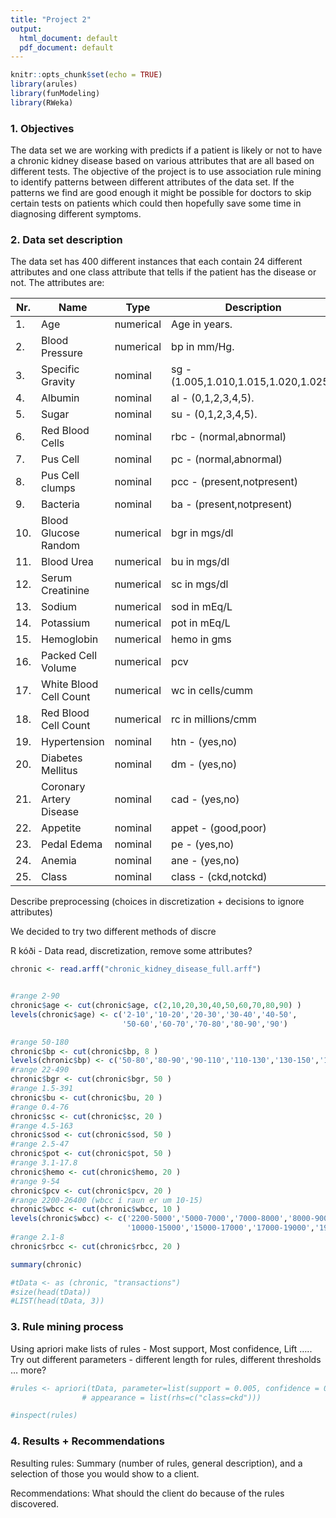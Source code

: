 ```yaml
---
title: "Project 2"
output:
  html_document: default
  pdf_document: default
---
```


```r
knitr::opts_chunk$set(echo = TRUE)
library(arules)
library(funModeling)
library(RWeka)
```

### 1. Objectives

The data set we are working with predicts if a patient is likely or not to have a chronic kidney disease based on various attributes that are all based on different tests. The objective of the project is to use association rule mining to identify patterns between different attributes of the data set. If the patterns we find are good enough it might be possible for doctors to skip certain tests on patients which could then hopefully save some time in diagnosing different symptoms. 

### 2. Data set description

The data set has 400 different instances that each contain 24 different attributes and one class attribute that tells if the patient has the disease or not. The attributes are:

| Nr. | Name | Type | Description |
| --- | ---- | ---- | ----------- |
| 1. | Age | numerical | Age in years. |
| 2. | Blood Pressure | numerical | bp in mm/Hg. |
| 3. | Specific Gravity | nominal | sg - (1.005,1.010,1.015,1.020,1.025). |
| 4. | Albumin | nominal | al - (0,1,2,3,4,5). |
| 5. | Sugar | nominal | su - (0,1,2,3,4,5). |
| 6. | Red Blood Cells | nominal | rbc - (normal,abnormal)|
| 7. | Pus Cell | nominal | pc - (normal,abnormal) |
| 8. | Pus Cell clumps | nominal | pcc - (present,notpresent)|
| 9. | Bacteria | nominal | ba - (present,notpresent)|
| 10. | Blood Glucose Random | numerical | bgr in mgs/dl| 
| 11. | Blood Urea | numerical | bu in mgs/dl| 
| 12. | Serum Creatinine | numerical | sc in mgs/dl| 
| 13. | Sodium | numerical | sod in mEq/L| 
| 14. | Potassium | numerical | pot in mEq/L| 
| 15. | Hemoglobin | numerical | hemo in gms| 
| 16. | Packed Cell Volume | numerical | pcv| 
| 17. | White Blood Cell Count | numerical | wc in cells/cumm| 
| 18. | Red Blood Cell Count | numerical | rc in millions/cmm| 
| 19. | Hypertension | nominal | htn - (yes,no)| 
| 20. | Diabetes Mellitus | nominal | dm - (yes,no)| 
| 21. | Coronary Artery Disease | nominal | cad - (yes,no)| 
| 22. | Appetite | nominal | appet - (good,poor)| 
| 23. | Pedal Edema | nominal | pe - (yes,no)|	
| 24. | Anemia | nominal | ane - (yes,no)| 
| 25. | Class | nominal | class - (ckd,notckd)|

Describe preprocessing (choices in discretization + decisions to ignore attributes)

We decided to try two different methods of discre



R kóði - Data read, discretization, remove some attributes?

```r


chronic <- read.arff("chronic_kidney_disease_full.arff")


#range 2-90
chronic$age <- cut(chronic$age, c(2,10,20,30,40,50,60,70,80,90) )
levels(chronic$age) <- c('2-10','10-20','20-30','30-40','40-50',
                         '50-60','60-70','70-80','80-90','90')  

#range 50-180
chronic$bp <- cut(chronic$bp, 8 )
levels(chronic$bp) <- c('50-80','80-90','90-110','110-130','130-150','150-160','160-170','170-180')  
#range 22-490
chronic$bgr <- cut(chronic$bgr, 50 )
#range 1.5-391
chronic$bu <- cut(chronic$bu, 20 )
#range 0.4-76
chronic$sc <- cut(chronic$sc, 20 )
#range 4.5-163
chronic$sod <- cut(chronic$sod, 50 )
#range 2.5-47
chronic$pot <- cut(chronic$pot, 50 )
#range 3.1-17.8
chronic$hemo <- cut(chronic$hemo, 20 )
#range 9-54
chronic$pcv <- cut(chronic$pcv, 20 )
#range 2200-26400 (wbcc í raun er um 10-15)
chronic$wbcc <- cut(chronic$wbcc, 10 )
levels(chronic$wbcc) <- c('2200-5000','5000-7000','7000-8000','8000-9000','9000-10000',
                          '10000-15000','15000-17000','17000-19000','19000-21000','21000+')  
#range 2.1-8
chronic$rbcc <- cut(chronic$rbcc, 20 )

summary(chronic)

#tData <- as (chronic, "transactions")
#size(head(tData))
#LIST(head(tData, 3))

```

### 3. Rule mining process

Using apriori make lists of rules - Most support, Most confidence, Lift .....
Try out different parameters - different length for rules, different thresholds ... more?


```r


#rules <- apriori(tData, parameter=list(support = 0.005, confidence = 0.8, minlen=2), 
                # appearance = list(rhs=c("class=ckd")))  

#inspect(rules)


```

### 4. Results + Recommendations

Resulting rules: Summary (number of rules, general description), and a selection of those
you would show to a client.

Recommendations: What should the client do because of the rules discovered.



